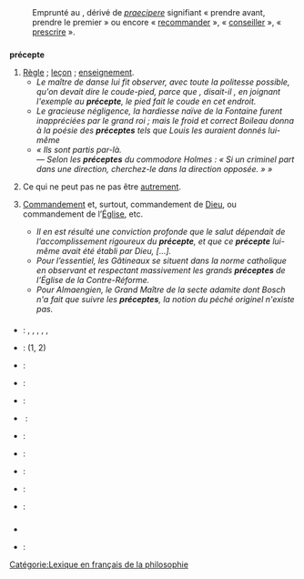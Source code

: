 == {{langue|fr}} ==
=== {{S|étymologie}} ===
:Emprunté au {{étyl|la|fr|mot=praeceptum|sens=précepte, [[leçon]], [[règle]]}}, dérivé de ''[[praecipio|praecipere]]'' signifiant « prendre avant, prendre le premier » ou encore « [[recommander]] », « [[conseiller]] », « [[prescrire]] »{{réf|1}}.

=== {{S|nom|fr}} ===
{{fr-rég|pʁe.sɛpt}}
'''précepte''' {{pron|pʁe.sɛpt|fr}} {{m}}
# [[règle|Règle]] ; [[leçon]] ; [[enseignement]].
#* ''Le maître de danse lui fit observer, avec toute la politesse possible, qu'on devait dire le coude-pied, parce que , disait-il , en joignant l'exemple au '''précepte''', le pied fait le coude en cet endroit.'' {{source|{{w|Alexandre Boniface}}, ''Manuel des amateurs de la langue française'', 1{{re}} année, 1813, Paris : chez l'auteur, chez Pillet, chez Le Normant, chez Périsse & Compère, chez Alex. Johanneau, de l'Imprimerie Pillet, 1814, p. 151}}
#* ''Le gracieuse négligence, la hardiesse naïve de la Fontaine furent inappréciées par le grand roi ; mais le froid et correct Boileau donna à la poésie des '''préceptes''' tels que Louis les auraient donnés lui-même'' {{source|{{w|Théophile Lavallée}}, Histoire des Français depuis le temps des Gaulois jusqu'en 1830'', Paris, Charpentier, 1858, 20{{e}} éd., t.3, chap.4, p.283}}
#*''« Ils sont partis par-là.<br>— Selon les '''préceptes''' du commodore Holmes : « Si un criminel part dans une direction, cherchez-le dans la direction opposée. » »'' {{source|''{{w|Les Nouvelles Aventures de Lucky Luke}}'', 2001, épisode 3}}
# {{lexique|philosophie|fr}} Ce qui ne peut pas ne pas être [[autrement]].{{refnec|lang=fr}}
# {{lexique|religion|fr}} [[commandement|Commandement]] et, surtout, commandement de [[Dieu]], ou commandement de l’[[Église]], etc.
#* ''Il en est résulté une conviction profonde que le salut dépendait de l’accomplissement rigoureux du '''précepte''', et que ce '''précepte''' lui-même avait été établi par Dieu, […].'' {{source|Anonyme, ''[[s:Le Clergé en Espagne|Le Clergé en Espagne]]'', Revue des Deux Mondes, 1829, tome 1}}
#* ''Pour l’essentiel, les Gâtineaux se situent dans la norme catholique en observant et respectant massivement les grands '''préceptes''' de l’Église de la Contre-Réforme.'' {{source|Jacques Peret, ''Les paysans de Gâtine poitevine au XVIII{{e}} siècle'', Geste éditions, 1998, p. 238}}
#* ''Pour Almaengien, le Grand Maître de la secte adamite dont Bosch n'a fait que suivre les '''préceptes''', la notion du péché originel n'existe pas.'' {{source|Jérôme Peignot, ''Les jeux de l'amour et du langage'', page 134, 2009}}

==== {{S|traductions}} ====
{{trad-début}}
* {{T|de}} : {{trad+|de|Prinzip|n}}, {{trad+|de|Grundsatz|m}}, {{trad+|de|Gebot|n}}, {{trad+|de|Regel|f}}, {{trad+|de|Weisung}}, {{trad+|de|Vorschrift}}
* {{T|en}} : {{trad+|en|precept}} (1, 2)
* {{T|ar}} : {{trad-|ar|مبدأ}}
* {{T|es}} : {{trad+|es|precepto|m}}
* {{T|eo}} : {{trad-|eo|precepto}}
* {{T|el}} : {{trad+|el|διδαχή|R=dhidhakhí|f}}
* {{T|it}} : {{trad+|it|precetto|m}}
* {{T|ru}} : {{trad+|ru|завет}}
{{trad-fin}}

{{trad-début|Commandement et, surtout, commandement de Dieu, ou commandement de l’Église, etc. |2}}
* {{T|de}} : {{trad+|de|Gebot|n}}
* {{T|en}} : {{trad+|en|precept}}
* {{T|zdj}} : {{trad--|zdj|amri}}
{{trad-fin}}

=== {{S|références}} ===
* {{Import:DAF8}}
* {{RÉF|1}} : {{R:TLFi}}


[[Catégorie:Lexique en français de la philosophie]]

